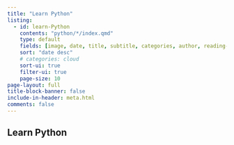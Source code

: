 ```yaml
---
title: "Learn Python"
listing:
  - id: learn-Python
    contents: "python/*/index.qmd"
    type: default
    fields: [image, date, title, subtitle, categories, author, reading-time]  
    sort: "date desc"
    # categories: cloud
    sort-ui: true
    filter-ui: true
    page-size: 10
page-layout: full
title-block-banner: false
include-in-header: meta.html
comments: false
---
```


## Learn Python

::: {#learn-Python}
:::